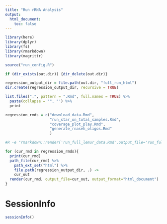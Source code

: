 ```yaml
---
title: "Run rRNA Analysis"
output:
  html_document:
    toc: false
---
```



```r
library(here)
library(dplyr)
library(fs)
library(rmarkdown)
library(magrittr)
```

```r
source("run_config.R")
```

```r
if (dir_exists(out.dir)) {dir_delete(out.dir)}

regression_output_dir = file.path(out.dir, "full_run_html")
dir.create(regression_output_dir, recursive = TRUE)
```

```r
list.files(".", pattern = ".Rmd", full.names = TRUE) %>%
  paste(collapse = '", "') %>%
  print
```


```r
regression_rmds = c("download_data.Rmd", 
                    "run_star_on_total_samples.Rmd",
                    "coverage_plot_play.Rmd", 
                    "generate_rnaseh_oligos.Rmd"
                    )
```

```r
#R -e "rmarkdown::render('run_full_lemur_data.Rmd',output_file='run_full_lemur_data.html')"

for (cur_rmd in regression_rmds){
  print(cur_rmd)
  path_file(cur_rmd) %>%
    path_ext_set("html") %>%
    file.path(regression_output_dir, .) ->
    cur_out
  render(cur_rmd, output_file=cur_out, output_format="html_document")
}
```


# SessionInfo
```r
sessionInfo()
```
